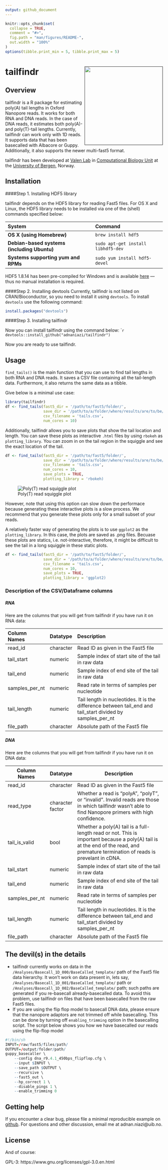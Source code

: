 ```yaml
---
output: github_document
---
```


<!-- README.md is generated from README.Rmd. Please edit that file -->

```r
knitr::opts_chunk$set(
  collapse = TRUE,
  comment = "#>",
  fig.path = "man/figures/README-",
  out.width = "100%"
)
options(tibble.print_min = 5, tibble.print_max = 5)
```

# tailfindr <a href=''><img src='man/figures/tailfindr-logo.png' align="right" height="250" /></a>

<!-- badges: start -->

<!-- badges: end -->

## Overview

tailfindr is a R package for estimating poly(A) tail lengths in Oxford Nanopore reads. It works for both RNA and DNA reads. In the case of DNA reads, it estimates both poly(A)- and poly(T)-tail lengths. Currently, tailfindr can work only with 1D reads. It supports data that has been basecalled with Albacore or Guppy. Additionally, it also supports the newer multi-fast5 format.

tailfindr has been developed at [Valen Lab](http://valenlab.com/) in [Computational Biology Unit](https://www.cbu.uib.no/) at the [University of Bergen](https://www.uib.no/), Norway.

## Installation

####Step 1. Installing HDF5 library

tailfindr depends on the HDF5 library for reading Fast5 files. For OS X and Linux, the HDF5 library needs to be installed via one of the (shell) commands specified below:

| System                                    | Command
|:------------------------------------------|:---------------------------------|
|**OS X (using Homebrew)**                  | `brew install hdf5`
|**Debian-based systems (including Ubuntu)**| `sudo apt-get install libhdf5-dev` 
|**Systems supporting yum and RPMs**        | `sudo yum install hdf5-devel`

HDF5 1.8.14 has been pre-compiled for Windows and is available [here](https://github.com/mannau/h5-libwin) &mdash; thus no manual installation is required.

####Step 2. Installing devtools
Currently, tailfindr is not listed on CRAN/Bioconductor, so you need to install it using `devtools`. To install `devtools` use the following command:

```r
install.packages("devtools")
```

####Step 3. Installing tailfindr

Now you can install tailfindr using the command below:
````r
devtools::install_github("adnaniazi/tailfindr")
```

Now you are ready to use tailfindr.

## Usage
`find_tails()` is the main function that you can use to find tail lengths in both RNA and DNA reads. It saves a CSV file containing all the tail-length data. Furthermore, it also returns the same data as a tibble. 

Give below is a minimal use case:

```r
library(tailfindr)
df <- find_tails(fast5_dir = '/path/to/fast5/folder/',
                 save_dir = '/path/to/a/folder/where/results/are/to/be/stored/',
                 csv_filename = 'tails.csv',
                 num_cores = 10)
```

Additionally, tailfindr allows you to save plots that show the tail location and length. You can save these plots as interactive `.html` files by using `rbokeh` as `plotting_library`. You can zoom in on the tail region in the squiggle and see the exact location of the tail.

```r
df <- find_tails(fast5_dir = '/path/to/fast5/folder/',
                 save_dir = '/path/to/a/folder/where/results/are/to/be/stored/',
                 csv_filename = 'tails.csv',
                 num_cores = 10,
                 save_plots = TRUE,
                 plotting_library = 'rbokeh)
```
![Poly(T) read squiggle plot](https://github.com/adnaniazi/tailfindr/raw/master/man/figures/poly_t_without_debug.gif)


However, note that using this option can slow down the performace because generating these interactive plots is a slow process. We recommend that you generate these plots only for a small subset of your reads.

A relatively faster way of generating the plots is to use `ggplot2` as the `plotting_library`. In this case, the plots  are saved as .png files. Becuase these plots are statics, i.e. not-interactive, therefore, it might be difficult to see the tail in a long squiggle in these static plots. 

```r
df <- find_tails(fast5_dir = '/path/to/fast5/folder/',
                 save_dir = '/path/to/a/folder/where/results/are/to/be/stored/',
                 csv_filename = 'tails.csv',
                 num_cores = 10,
                 save_plots = TRUE,
                 plotting_library = 'ggplot2)
```

### Description of the CSV/Dataframe columns
##### RNA
Here are the columns that you will get from tailfindr if you have run it on RNA data:

| Column Names   | Datatype  | Description                                                                                                |
|:---------------|:----------|:-----------------------------------------------------------------------------------------------------------|
| read_id        | character | Read ID as given in the Fast5 file                                                                         |
| tail_start     | numeric   | Sample index of start site of the tail in raw data                                                         |
| tail_end       | numeric   | Sample index of end site of the tail in raw data                                                           |
| samples_per_nt | numeric   | Read rate in terms of samples per nucleotide                                                               |
| tail_length    | numeric   | Tail length in nucleotides. It is the difference between tail_end and tail_start divided by samples_per_nt |
| file_path      | character | Absolute path of the Fast5 file                                                                            |

##### DNA
Here are the columns that you will get from tailfindr if you have run it on DNA data:

| Column Names   | Datatype         | Description                                                                                                                                                                       |
|----------------|------------------|-----------------------------------------------------------------------------------------------------------------------------------------------------------------------------------|
| read_id        | character        | Read ID as given in the Fast5 file                                                                                                                                                |
| read_type      | character factor | Whether a read is "polyA", "polyT", or "invalid". Invalid reads are those in which tailfindr wasn't able to find Nanopore primers with high confidence.                           |
| tail_is_valid  | bool             | Whether a poly(A) tail is a full-length read or not. This is important because a poly(A) tail is at the end of the read, and premature termination of reads is prevelant in cDNA. |
| tail_start     | numeric          | Sample index of start site of the tail in raw data                                                                                                                                |
| tail_end       | numeric          | Sample index of end site of the tail in raw data                                                                                                                                  |
| samples_per_nt | numeric          | Read rate in terms of samples per nucleotide                                                                                                                                      |
| tail_length    | numeric          | Tail length in nucleotides. It is the difference between tail_end and tail_start divided by samples_per_nt                                                                        |
| file_path      | character        | Absolute path of the Fast5 file                                                                                                                                                   |
## The devil(s) in the details
* tailfindr currently works on data in the `/Analyses/Basecall_1D_000/BaseCalled_template/` path of the Fast5 file data hierarchy. It won't work on data present in, lets say, `/Analyses/Basecall_1D_001/BaseCalled_template/` path or `/Analyses/Basecall_1D_002/BaseCalled_template/` path; such paths are generated if you re-basecall already-basecalled data. To avoid this problem, use tailfindr on files that have been basecalled from the raw Fast5 files.
* If you are using the flip flop model to basecall DNA data, please ensure that the nanopore adaptors are not trimmed off while basecalling. This can be done by turning off `enabling_trimming` option in the basecalling script. The script below shows you how we have basecalled our reads using the flip-flop model

```r
#!/bin/sh
INPUT=/raw/fast5/files/path/
OUTPUT=/output/folder/path/
guppy_basecaller \
    --config dna_r9.4.1_450bps_flipflop.cfg \
    --input $INPUT \
    --save_path $OUTPUT \
    --recursive \
    --fast5_out \
    --hp_correct 1 \
    --disable_pings 1 \
    --enable_trimming 0 
```

## Getting help

If you encounter a clear bug, please file a minimal reproducible example on [github](https://github.com/adnaniazi/tailfindr/issues). For questions and other discussion, email me at adnan.niazi@uib.no.


## License

And of course:

GPL-3: https://www.gnu.org/licenses/gpl-3.0.en.html
